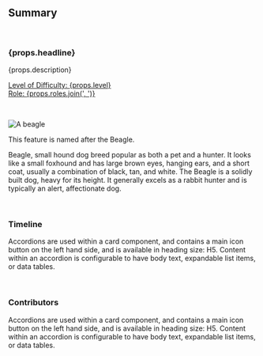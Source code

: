 ## Summary

<br />

<h3>{props.headline}</h3>
<p>{props.description}</p>

<p>
  <u>
    Level of Difficulty: <span>{props.level}</span>
    <br />
    Role: <span>{props.roles.join(', ')}</span>
  </u>
</p>

<br />

<p align="center">

![A beagle](./assets/beagle.jpeg)

</p>

This feature is named after the Beagle.

Beagle, small hound dog breed popular as both a pet and a hunter. It looks like a small foxhound and has large brown eyes, hanging ears, and a short coat, usually a combination of black, tan, and white. The Beagle is a solidly built dog, heavy for its height. It generally excels as a rabbit hunter and is typically an alert, affectionate dog.

<br />

### Timeline

Accordions are used within a card component, and contains a main icon button on the left hand side, and is available in heading size: H5. Content within an accordion is configurable to have body text, expandable list items, or data tables.

<br />

### Contributors

Accordions are used within a card component, and contains a main icon button on the left hand side, and is available in heading size: H5. Content within an accordion is configurable to have body text, expandable list items, or data tables.
